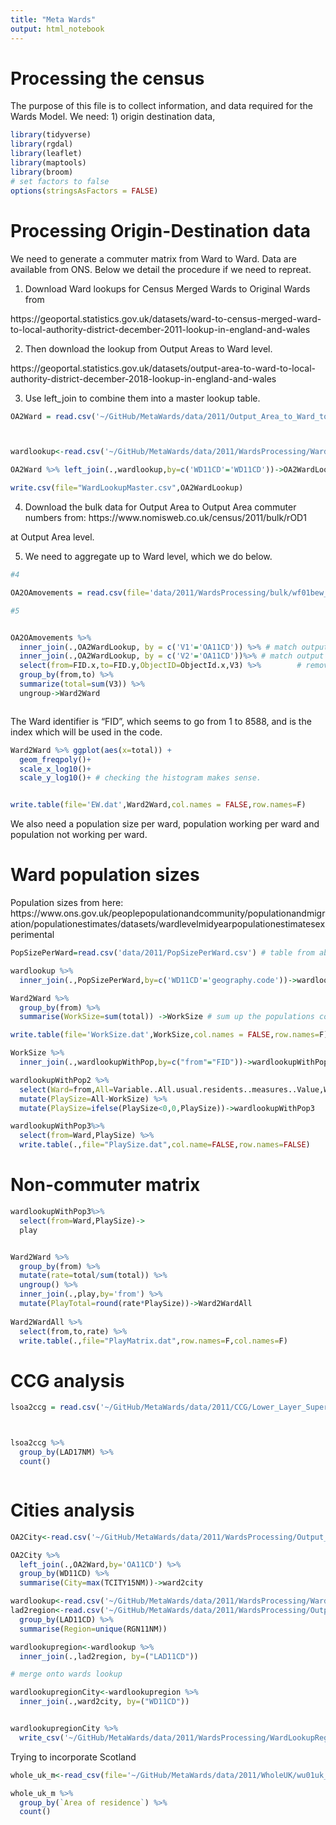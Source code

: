```yaml
---
title: "Meta Wards"
output: html_notebook
---
```


# Processing the census 

The purpose of this file is to collect information, and data required for the Wards Model. We need:
1) origin destination data, 


```r
library(tidyverse)
library(rgdal)
library(leaflet)
library(maptools)
library(broom)
# set factors to false
options(stringsAsFactors = FALSE)


```





# Processing Origin-Destination data


We need to generate a commuter matrix from Ward to Ward. Data are available from ONS. Below we detail the procedure if we need to repreat. 



1. Download Ward lookups for Census Merged Wards to Original Wards from 

https://geoportal.statistics.gov.uk/datasets/ward-to-census-merged-ward-to-local-authority-district-december-2011-lookup-in-england-and-wales

2. Then download the lookup from Output Areas to Ward level. 

https://geoportal.statistics.gov.uk/datasets/output-area-to-ward-to-local-authority-district-december-2018-lookup-in-england-and-wales

3. Use left_join to combine them into a master lookup table. 


```r

OA2Ward = read.csv('~/GitHub/MetaWards/data/2011/Output_Area_to_Ward_to_Local_Authority_District_December_2011_Lookup_in_England_and_Wales.csv') # maps OA to Ward data



wardlookup<-read.csv('~/GitHub/MetaWards/data/2011/WardsProcessing/Ward_Lookup.csv')

OA2Ward %>% left_join(.,wardlookup,by=c('WD11CD'='WD11CD'))->OA2WardLookup

write.csv(file="WardLookupMaster.csv",OA2WardLookup)

```

4. Download the bulk data for Output Area to Output Area commuter numbers from:
https://www.nomisweb.co.uk/census/2011/bulk/rOD1

at Output Area level. 

5. We need to aggregate up to Ward level, which we do below. 

```r

#4

OA2OAmovements = read.csv(file='data/2011/WardsProcessing/bulk/wf01bew_oa_v1.csv', header=F)# Output area to output area commuting. 

#5


OA2OAmovements %>% 
  inner_join(.,OA2WardLookup, by = c('V1'='OA11CD')) %>% # match output area  to ward for first column
  inner_join(.,OA2WardLookup, by = c('V2'='OA11CD'))%>% # match output area  to ward for second column
  select(from=FID.x,to=FID.y,ObjectID=ObjectId.x,V3) %>%        # remove columns  that are not needed
  group_by(from,to) %>% 
  summarize(total=sum(V3)) %>% 
  ungroup->Ward2Ward



```

The Ward identifier is "FID", which seems to go from 1 to 8588, and is the index which will be used in the code. 


```r
Ward2Ward %>% ggplot(aes(x=total)) +
  geom_freqpoly()+
  scale_x_log10()+
  scale_y_log10()+ # checking the histogram makes sense. 


write.table(file='EW.dat',Ward2Ward,col.names = FALSE,row.names=F)


```

We also need a population size per ward, population working per ward and population not working per ward. 



# Ward population sizes

Population sizes from here:
https://www.ons.gov.uk/peoplepopulationandcommunity/populationandmigration/populationestimates/datasets/wardlevelmidyearpopulationestimatesexperimental


```r

PopSizePerWard=read.csv('data/2011/PopSizePerWard.csv') # table from above

wardlookup %>% 
  inner_join(.,PopSizePerWard,by=c('WD11CD'='geography.code'))->wardlookupWithPop # join with population ward lookup tables

Ward2Ward %>% 
  group_by(from) %>% 
  summarise(WorkSize=sum(total)) ->WorkSize # sum up the populations commuting to give us the commuting size

write.table(file='WorkSize.dat',WorkSize,col.names = FALSE,row.names=F) # write WorkPopulation per ward to file

WorkSize %>% 
  inner_join(.,wardlookupWithPop,by=c("from"="FID"))->wardlookupWithPop2 # join with ward lookup file

wardlookupWithPop2 %>% 
  select(Ward=from,All=Variable..All.usual.residents..measures..Value,WorkSize) %>% 
  mutate(PlaySize=All-WorkSize) %>% 
  mutate(PlaySize=ifelse(PlaySize<0,0,PlaySize))->wardlookupWithPop3

wardlookupWithPop3%>% 
  select(from=Ward,PlaySize) %>% 
  write.table(.,file="PlaySize.dat",col.name=FALSE,row.names=FALSE)

```

# Non-commuter matrix

```r
wardlookupWithPop3%>% 
  select(from=Ward,PlaySize)-> 
  play


Ward2Ward %>% 
  group_by(from) %>% 
  mutate(rate=total/sum(total)) %>% 
  ungroup() %>% 
  inner_join(.,play,by='from') %>% 
  mutate(PlayTotal=round(rate*PlaySize))->Ward2WardAll
  
Ward2WardAll %>% 
  select(from,to,rate) %>% 
  write.table(.,file="PlayMatrix.dat",row.names=F,col.names=F)


```

# CCG analysis

```r
lsoa2ccg = read.csv('~/GitHub/MetaWards/data/2011/CCG/Lower_Layer_Super_Output_Area_2011_to_Clinical_Commissioning_Group_to_Local_Authority_District_April_2017_Lookup_in_England_Version_4.csv')



lsoa2ccg %>% 
  group_by(LAD17NM) %>% 
  count()



```
# Cities analysis
```r

OA2City<-read.csv('~/GitHub/MetaWards/data/2011/WardsProcessing/Output_Area_2011_to_Major_Towns_and_Cities_December_2015_Lookup_in_England_and_Wales.csv')

OA2City %>% 
  left_join(.,OA2Ward,by='OA11CD') %>% 
  group_by(WD11CD) %>% 
  summarise(City=max(TCITY15NM))->ward2city

wardlookup<-read.csv('~/GitHub/MetaWards/data/2011/WardsProcessing/Ward_Lookup.csv') 
lad2region<-read.csv('~/GitHub/MetaWards/data/2011/WardsProcessing/Output_Area_2011_to_Builtup_Area_Subdivision_to_Builtup_Area_to_Local_Authority_District_to_Region_December_2011_Lookup_in_England_and_Wales.csv') %>% 
  group_by(LAD11CD) %>% 
  summarise(Region=unique(RGN11NM))

wardlookupregion<-wardlookup %>% 
  inner_join(.,lad2region, by=("LAD11CD"))

# merge onto wards lookup 

wardlookupregionCity<-wardlookupregion %>% 
  inner_join(.,ward2city, by=("WD11CD"))


wardlookupregionCity %>% 
  write_csv('~/GitHub/MetaWards/data/2011/WardsProcessing/WardLookupRegionCity.csv')


```
Trying to incorporate Scotland

```r

whole_uk_m<-read_csv(file='~/GitHub/MetaWards/data/2011/WholeUK/wu01uk_v2/wu01uk_v2.csv',)

whole_uk_m %>% 
  group_by(`Area of residence`) %>% 
  count()

```
